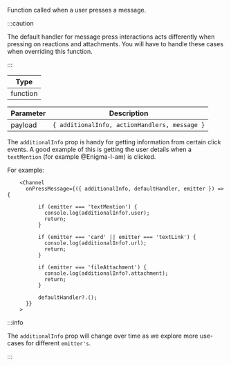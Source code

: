 Function called when a user presses a message.

:::caution

The default handler for message press interactions acts differently when pressing on reactions and attachments.
You will have to handle these cases when overriding this function.

:::

| Type     |
| -------- |
| function |

| Parameter | Description                                   |
| --------- | --------------------------------------------- |
| payload   | `{ additionalInfo, actionHandlers, message }` |

The `additionalInfo` prop is handy for getting information from certain click events.
A good example of this is getting the user details when a `textMention` (for example @Enigma-I-am) is clicked.

For example:

```tsx
    <Channel
      onPressMessage={({ additionalInfo, defaultHandler, emitter }) => {

          if (emitter === 'textMention') {
            console.log(additionalInfo?.user);
            return;
          }

          if (emitter === 'card' || emitter === 'textLink') {
            console.log(additionalInfo?.url);
            return;
          }

          if (emitter === 'fileAttachment') {
            console.log(additionalInfo?.attachment);
            return;
          }

          defaultHandler?.();
      }}
    >
```

:::info

The `additionalInfo` prop will change over time as we explore more use-cases for different `emitter's`.

:::
